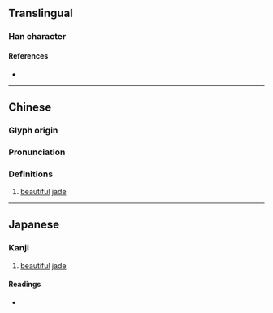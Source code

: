 {{character info/new}}
==Translingual==

===Han character===
{{Han char|rn=96|rad=玉|as=05|sn=9|four=17162|canj=MGSHR|ids=⿰𤣩召}}

====References====
* {{Han ref|kx=0729.090|dkj=20903|dj=1141.020|hdz=21109.040|uh=73BF|ud=29631|bh=CFD0|bd=53200}}

----

==Chinese==
{{zh-forms}}

===Glyph origin===
{{Han etym}}

===Pronunciation===
{{zh-pron
|m=sháo
|c=siu4
|h=pfs=
|md=
|mn=
|w=
|mc=y
|oc=y
|cat=n
}}

===Definitions===
{{zh-hanzi}}

# [[beautiful]] [[jade]]

----

==Japanese==

===Kanji===
{{ja-kanji|grade=|rs=玉05}}

# [[beautiful]] [[jade]]

====Readings====
* {{ja-readings|on=[[しょう]] (shō), [[じょう]] (jō)|kun=}}